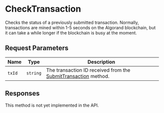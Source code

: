 # CheckTransaction

Checks the status of a previously submitted transaction. Normally, transactions are mined within 1-5 seconds on the Algorand
blockchain, but it can take a while longer if the blockchain is busy at the moment.


## Request Parameters

|     Name    |                Type               | Description |
| ----------- | --------------------------------- | ----------- |
| `txId`      | `string`                          | The transaction ID received from the [SubmitTransaction](/docs/api/algorand/submit-transaction) method. |


## Responses

This method is not yet implemented in the API.

